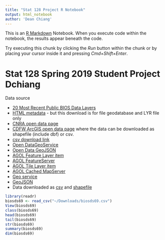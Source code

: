 ```yaml
---
title: "Stat 128 Project R Notebook"
output: html_notebook
author: 'Dean Chiang'
---
```


This is an [R Markdown](http://rmarkdown.rstudio.com) Notebook. When you execute code within the notebook, the results appear beneath the code. 

Try executing this chunk by clicking the *Run* button within the chunk or by placing your cursor inside it and pressing *Cmd+Shift+Enter*. 

# Stat 128 Spring 2019 Student Project Dchiang

Data source

- [20 Most Recent Public BIOS Data Layers](https://www.wildlife.ca.gov/Data/BIOS/Latest-Datasets)
- [HTML metadata](https://map.dfg.ca.gov/metadata/ds0069.html) - but this download is for file geodatabase and LYR file only
- [CNRA open data page](https://data.cnra.ca.gov/organization/california-department-of-fish-and-wildlife/portal/data)
- [CDFW ArcGIS open data page](http://data-cdfw.opendata.arcgis.com/datasets/california-fish-passage-assessment-database-ds69-1) where the data can be downloaded as shapefile  (include dbf) or csv.
- [csv download link](http://data-cdfw.opendata.arcgis.com/datasets/1df90a95e4c348f1bd06326fd96ced78_0)
- [Open DataGeoService](https://tiles.arcgis.com/tiles/Uq9r85Potqm3MfRV/arcgis/rest/services/biosds69_cmu/MapServer/0/query?outFields=*&where=1%3D1)
- [Open Data GeoJSON](https://opendata.arcgis.com/datasets/b10f4d39932f4c18b619003038c6585a_0.geojson)
- [AGOL Feature Layer item](https://www.arcgis.com/home/item.html?id=1df90a95e4c348f1bd06326fd96ced78)
- [AGOL FeatureServer](https://services2.arcgis.com/Uq9r85Potqm3MfRV/arcgis/rest/services/biosds69_fmu/FeatureServer/0)
- [AGOL Tile Layer item](https://www.arcgis.com/home/item.html?id=b10f4d39932f4c18b619003038c6585a)
- [AGOL Cached MapServer](https://tiles.arcgis.com/tiles/Uq9r85Potqm3MfRV/arcgis/rest/services/biosds69_cmu/MapServer)
- [Geo service](https://services2.arcgis.com/Uq9r85Potqm3MfRV/arcgis/rest/services/biosds69_fmu/FeatureServer/0/query?outFields=*&where=1%3D1)
- [GeoJSON](https://opendata.arcgis.com/datasets/1df90a95e4c348f1bd06326fd96ced78_0.geojson)
- Data downloaded as [csv](C:/Users/dchiang/Downloads/California_Fish_Passage_Assessment_Database_ds69.csv) and [shapefile](~/Downloads/California_Fish_Passage_Assessment_Database_ds69.zip)

```r
library(readr)
biosds69 <- read_csv("~/Downloads/biosds69.csv")
View(biosds69)
class(biosds69)
head(biosds69)
tail(biosds69)
str(biosds69)
summary(biosds69)
dim(biosds69)
```

